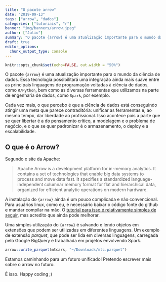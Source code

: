 ```yaml
---
title: "O pacote arrow"
date: "2019-09-13"
tags: ["arrow", "dados"]
categories: ["tutoriais", "r"]
banner: "img/banners/arrow.jpeg"
author: ["Julio"]
summary: "O pacote {arrow} é uma atualização importante para o mundo da ciência de dados. Veja porquê nesse post."
draft: true
editor_options: 
  chunk_output_type: console
---
```


```r
knitr::opts_chunk$set(echo=FALSE, out.width = "50%")
```

O pacote `{arrow}` é uma atualização importante para o mundo da ciência de dados. Essa tecnologia possibilitará uma integração ainda mais suave entre as principais linguagens de programação voltadas à ciência de dados, como `R/Python`, bem como as diversas ferramentas que utilizamos na parte de engenharia de dados, como `Spark`, por exemplo.

Cada vez mais, o que percebo é que a ciência de dados está conseguindo atingir uma meta que parece contraditória: unificar as ferramentas e, ao mesmo tempo, dar liberdade ao profissional. Isso acontece pois a parte que se quer libertar é a do pensamento crítico, a modelagem e o problema de negócio, e o que se quer padronizar é o armazenamento, o deploy e a escalabilidade.

## O que é o Arrow?

Segundo o site da Apache:

> Apache Arrow is a development platform for in-memory analytics. It contains a set of technologies that enable big data systems to process and move data fast. It specifies a standardized language-independent columnar memory format for flat and hierarchical data, organized for efficient analytic operations on modern hardware.

A instalação do `{arrow}` ainda é um pouco complicada e não convencional. Para usuários linux, como eu, é necessário baixar o código fonte do github e mandar compilar na mão. O [tutorial para isso é relativamente simples de seguir](https://arrow.apache.org/docs/developers/cpp.html), mas acredito que ainda pode melhorar.

Uma simples utilização do `{arrow}` é salvando e lendo objetos em extensões que podem ser utilizadas em diferentes linguagens. Um exemplo de extensão *parquet*, que pode ser lida em diversas linguagens, carregada pelo Google BigQuery e trabalhada em projetos envolvendo Spark.

```r
arrow::write_parquet(mtcars, "~/Downloads/mtc.parquet")
```

Estamos caminhando para um futuro unificado! Pretendo escrever mais sobre o arrow no futuro.

É isso. Happy coding ;)


